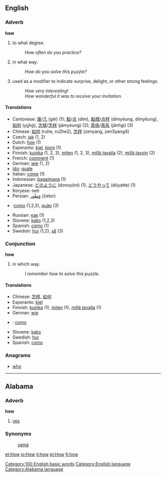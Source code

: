 ==English==

{{rank|through|himself|go|118|how|long|am|way}}

===Adverb===
'''how'''

#to what degree.
#: ''How often do you practice?''
#in what way.
#: ''How do you solve this puzzle?''
#used as a modifier to indicate surprise, delight, or other strong feelings.
#: ''How very interesting!''
#: ''How wonderful it was to receive your invitation.''

==== Translations ====
*Cantonese: [[幾]]/[[几]] (géi) (1); [[點]]/[[点]] (dím), [[點樣]]/[[点样]] (dímyéung, dímyēung), [[如何]] (y<u>ù</u>h<u>ò</u>), [[怎樣]]/[[怎样]] (jámyéung) (2); [[真係]]/[[真系]] (jānh<u>a</u>i) (3)
*Chinese: [[如何]] (ruhe, ru2he2), [[怎样]] (zenyang, zen3yang4)
*Czech: [[jak]] (1, 2)
*Dutch: [[hoe]] (1)
*Esperanto: [[kiel]], [[kiom]] (1)
*Finnish: [[kuinka]] (1, 2, 3), [[miten]] (1, 2, 3), [[millä tavalla]] (2), [[millä tavoin]] (2)
*French: [[comment]] (1)
*German: [[wie]] (1, 2)
*[[Ido]]: [[quale]]
*Italian: [[come]] (1)
*Indonesian: [[bagaimana]] (1)
*Japanese: [[どのように]] (donoyōni) (1), [[どうやって]] (dōyatte) (1)
*Koryese: neti
*Persian: [[چِطَور]] (četor)
*{{pt}}:[[como]] (1,2,3), [[quão]] (3)
*Russian: [[как]] (1)
*Slovene: [[kako]] (1,2,3)
*Spanish: [[como]] (1)
*Swedish: [[hur]] (1,2), [[så]] (3)

===Conjunction===
'''how'''

#in which way.
#: ''I remember how to solve this puzzle.''

====Translations====
*Chinese: [[怎样]], [[如何]]
*Esperanto: [[kiel]]
*Finnish: [[kuinka]] (1), [[miten]] (1), [[millä tavalla]] (1)
*German: [[wie]]
*{{pt}}: [[como]]
*Slovene: [[kako]]
*Swedish: [[hur]]
*Spanish: [[como]]

===Anagrams===
*[[who]]

[[Category:100 English basic words]]
[[Category:English language]]
----
==Alabama==
===Adverb===
'''how'''
# [[yes]]

===Synonyms===
:[[yamá]]
[[Category:Alabama language]]


[[et:How]]
[[io:How]]
[[it:how]]
[[pt:How]]
[[fi:how]]
